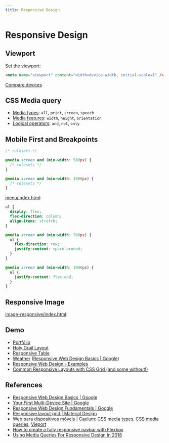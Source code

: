 ```yaml
---
title: Responsive Design
---
```



# Responsive Design

## Viewport

[Set the viewport](https://developers.google.com/web/fundamentals/design-and-ux/responsive/#set-the-viewport):

```html
<meta name="viewport" content="width=device-width, initial-scale=1" />
```

[Compare devices](https://www.mydevice.io)

## CSS Media query

- [Media types](https://developer.mozilla.org/en-US/docs/Web/CSS/@media#Media_types): `all`, `print`, `screen`, `speech`
- [Media features](https://developer.mozilla.org/en-US/docs/Web/CSS/@media#Media_features): `width`, `height`, `orientation`
- [Logical operators](https://developer.mozilla.org/en-US/docs/Web/CSS/@media#Logical_operators): `and`, `not`, `only`

## Mobile First and Breakpoints

```css
/* rulesets */

@media screen and (min-width: 500px) {
  /* rulesets */
}

@media screen and (min-width: 1000px) {
  /* rulesets */
}
```

[menu/index.html](/lm/codes/css/responsive-design/menu/index.html):

```css
ul {
  display: flex;
  flex-direction: column;
  align-items: stretch;
}

@media screen and (min-width: 700px) {
  ul {
    flex-direction: row;
    justify-content: space-around;
  }
}

@media screen and (min-width: 1000px) {
  ul {
    justify-content: flex-end;
  }
}
```

## Responsive Image

[image-responsive/index.html](/lm/codes/css/responsive-design/image-responsive/index.html):

<CodePreview src="/codes/css/responsive-design/image-responsive/index.html" lang="html" />

## Demo

- [Portfólio](portfolio/)
- [Holy Grail Layout](holy-grail-layout/)
- [Responsive Table](table-responsive/index.html)
- [Weather](https://googlesamples.github.io/web-fundamentals/fundamentals/design-and-ux/responsive/weather-2.html) ([Responsive Web Design Basics \| Google](https://developers.google.com/web/fundamentals/design-and-ux/responsive/))
- [Responsive Web Design - Examples](https://responsivedesign.is/examples/)
- [Common Responsive Layouts with CSS Grid (and some without!)](https://medium.com/samsung-internet-dev/common-responsive-layouts-with-css-grid-and-some-without-245a862f48df)

## References

- [Responsive Web Design Basics \| Google](https://developers.google.com/web/fundamentals/design-and-ux/responsive/)
- [Your First Multi-Device Site \| Google](https://developers.google.com/web/fundamentals/codelabs/your-first-multi-screen-site/)
- [Responsive Web Design Fundamentals \| Google](https://udacity.com/course/responsive-web-design-fundamentals--ud893)
- [Responsive layout grid \| Material Design](https://material.io/design/layout/responsive-layout-grid.html)
- [Web para dispositivos móveis \| Caelum](https://www.caelum.com.br/apostila-html-css-javascript/web-para-dispositivos-moveis/): [CSS media types](https://www.caelum.com.br/apostila-html-css-javascript/web-para-dispositivos-moveis/#css-media-types), [CSS media queries](https://www.caelum.com.br/apostila-html-css-javascript/web-para-dispositivos-moveis/#css3-media-queries), [Vieport](https://www.caelum.com.br/apostila-html-css-javascript/web-para-dispositivos-moveis/#viewport)
- [How to create a fully responsive navbar with Flexbox](https://medium.freecodecamp.org/how-to-create-a-fully-responsive-navbar-with-flexbox-a4435d175dd3)
- [Using Media Queries For Responsive Design In 2018](https://www.smashingmagazine.com/2018/02/media-queries-responsive-design-2018/?utm_campaign=CSS%2BLayout%2BNews&utm_medium=email&utm_source=CSS_Layout_News_132)
